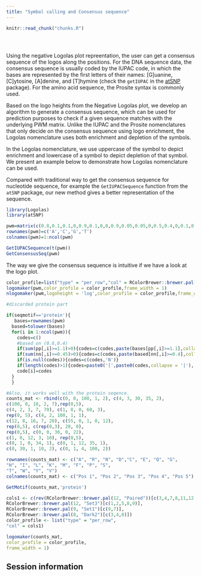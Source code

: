 ```yaml
---
title: "Symbol calling and Consensus sequence"
---
```


<!-- The file analysis/chunks.R contains chunks that define default settings
shared across the workflowr files. -->
```r
knitr::read_chunk("chunks.R")
```

<!-- Update knitr chunk options -->
```r
```

<!-- Insert the date the file was last updated -->
```r
```

<!-- Insert the code version (Git commit SHA1) if Git repository exists and R
 package git2r is installed -->
```r
```

<!-- Add your analysis here -->

Using the negative Logolas plot repreentation, the user can get a consensus sequence of the logos along the positions. For the DNA sequence data, the consensus sequence is usually coded by the IUPAC code, in which the bases are represented by the first letters of their names: [G]uanine, [C]ytosine, [A]denine, and [T]hymine (check the `getIUPAC` in the [atSNP](https://github.com/chandlerzuo/atSNP) package). For the amino acid sequence, the Prosite syntax is commonly used. 

Based on the logo heights from the Negative Logolas plot, we develop an algorithm to generate a consensus sequence, which can be used for prediction purposes to check if a given sequence matches with the underlying PWM matrix. Unlike the IUPAC and the Prosite nomenclatures that only decide on the consensus sequence using logo enrichment, the Logolas nomenclature uses both enrichment and depletion of the symbols.

In the Logolas nomenclature, we use uppercase of the symbol to depict enrichment and lowercase of a symbol to depict depletion of that symbol. We present an example below to demonstrate how Logolas nomenclature can be used. 

Compared with traditional way to get the consensus sequence for nucleotide sequence, for example the `GetIUPACSequence` function from the `atSNP` package, our new method gives a better representation of the sequence. 

```r
library(Logolas)
library(atSNP)

pwm=matrix(c(0.8,0.1,0.1,0,0.9,0.1,0,0,0.9,0.05,0.05,0,0.5,0.4,0,0.1,0.6,0.4,0,0,0.4,0.4,0.1,0.1,0.5,0,0.2,0.3,0.35,0.35,0.06,0.24,0.4,0.3,0.2,0.1,0.4,0.2,0.2,0.2,0.28,0.24,0.24,0.24,0.5,0.16,0.17,0.17,0.6,0.13,0.13,0.14,0.7,0.15,0.15,0),nrow = 4,byrow = F)
rownames(pwm)=c('A','C','G','T')
colnames(pwm)=1:ncol(pwm)

GetIUPACSequence(t(pwm))
GetConsensusSeq(pwm)
```

The way we give the consensus sequence is intuitive if we have a look at the logo plot.
```r
color_profile=list("type" = "per_row","col" = RColorBrewer::brewer.pal(4,name ="Spectral"))
logomaker(pwm,color_profile = color_profile,frame_width = 1)
nlogomaker(pwm,logoheight = 'log',color_profile = color_profile,frame_width = 1)
```



```r
#discarded protein part

if(seqmotif=='protein'){
   bases=rownames(pwm)
  based=tolower(bases)
  for(i in 1:ncol(pwm)){
    codes=c()
    #based on (0.6,0.4)
    if(sum(pp[,i]>=1.1)>0){codes=c(codes,paste(bases[pp[,i]>=1.1],collapse =''))}
    if(sum(nn[,i]>=0.45)>0){codes=c(codes,paste(based[nn[,i]>=0.4],collapse =''))}
    if(is.null(codes)){codes=c(codes,'N')}
    if(length(codes)>1){codes=paste0('[',paste0(codes,collapse = '|'),']',sep='')}
    code[i]=codes
  } 
  }

#Also, it works well with the protein seqence.
counts_mat <- rbind(c(0, 0, 100, 1, 2), c(4, 3, 30, 35, 2),
c(100, 0, 10, 2, 7),rep(0,5),
c(4, 2, 3, 7, 70), c(1, 8, 0, 60, 3),
rep(0, 5), c(4, 2, 100, 1, 1),
c(12, 8, 16, 7, 20), c(55, 0, 1, 0, 12),
rep(0,5), c(rep(0,3), 20, 0),
rep(0,5), c(0, 0, 30, 0, 22),
c(1, 0, 12, 3, 10), rep(0,5),
c(0, 1, 0, 34, 1), c(0, 1, 12, 35, 1),
c(0, 30, 1, 10, 2), c(0, 1, 4, 100, 2))

rownames(counts_mat) <- c("A", "R", "N", "D","C", "E", "Q", "G",
"H", "I", "L", "K", "M", "F", "P", "S",
"T", "W", "Y", "V")
colnames(counts_mat) <- c("Pos 1", "Pos 2", "Pos 3", "Pos 4", "Pos 5")

GetMotif(counts_mat,'protein')

cols1 <- c(rev(RColorBrewer::brewer.pal(12, "Paired"))[c(3,4,7,8,11,12,5,6,9,10)],
RColorBrewer::brewer.pal(12, "Set3")[c(1,2,5,8,9)],
RColorBrewer::brewer.pal(9, "Set1")[c(9,7)],
RColorBrewer::brewer.pal(8, "Dark2")[c(3,4,8)])
color_profile <- list("type" = "per_row",
"col" = cols1)

logomaker(counts_mat,
color_profile = color_profile,
frame_width = 1)

```

## Session information

<!-- Insert the session information into the document -->
```r
```
